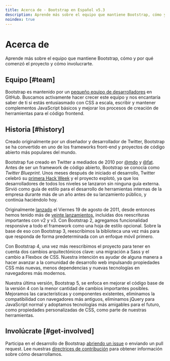 ```yaml
---
title: Acerca de · Bootstrap en Español v5.3
description: Aprende más sobre el equipo que mantiene Bootstrap, cómo y por qué comenzó el proyecto y cómo involucrarte.
noindex: true
---
```


# Acerca de

Aprende más sobre el equipo que mantiene Bootstrap, cómo y por qué comenzó el proyecto y cómo involucrarte.

<MainBanner />

Equipo [#team]
---------------

Bootstrap es mantenido por un [pequeño equipo de desarrolladores](https://github.com/orgs/twbs/people) en GitHub. Buscamos activamente hacer crecer este equipo y nos encantaría saber de ti si estás entusiasmado con CSS a escala, escribir y mantener complementos JavaScript básicos y mejorar los procesos de creación de herramientas para el código frontend.

Historia [#history]
--------------------

Creado originalmente por un diseñador y desarrollador de Twitter, Bootstrap se ha convertido en uno de los frameworks front-end y proyectos de código abierto más populares del mundo.

Bootstrap fue creado en Twitter a mediados de 2010 por [@mdo](https://twitter.com/mdo) y [@fat](https://twitter.com/fat). Antes de ser un framework de código abierto, Bootstrap se conocía como _Twitter Blueprint_. Unos meses después de iniciado el desarrollo, Twitter celebró su [primera Hack Week](https://blog.twitter.com/engineering/en_us/a/2010/hack-week) y el proyecto explotó, ya que los desarrolladores de todos los niveles se lanzaron sin ninguna guía externa. Sirvió como guía de estilo para el desarrollo de herramientas internas de la empresa durante más de un año antes de su lanzamiento público, y continúa haciéndolo hoy.

Originalmente [lanzado](https://blog.twitter.com/developer/en_us/a/2011/bootstrap-twitter) el Viernes 19 de agosto de 2011, desde entonces hemos tenido más de [veinte lanzamientos](https://github.com/twbs/bootstrap/releases), incluidas dos reescrituras importantes con v2 y v3. Con Bootstrap 2, agregamos funcionalidad responsive a todo el framework como una hoja de estilo opcional. Sobre la base de eso con Bootstrap 3, reescribimos la biblioteca una vez más para que responda de forma predeterminada con un enfoque móvil primero.

Con Bootstrap 4, una vez más reescribimos el proyecto para tener en cuenta dos cambios arquitectónicos clave: una migración a Sass y el cambio a Flexbox de CSS. Nuestra intención es ayudar de alguna manera a hacer avanzar a la comunidad de desarrollo web impulsando propiedades CSS más nuevas, menos dependencias y nuevas tecnologías en navegadores más modernos.

Nuestra última versión, Bootstrap 5, se enfoca en mejorar el código base de la versión 4 con la menor cantidad de cambios importantes posibles. Mejoramos las características y componentes existentes, eliminamos la compatibilidad con navegadores más antiguos, eliminamos jQuery para JavaScript normal y adoptamos tecnologías más amigables para el futuro, como propiedades personalizadas de CSS, como parte de nuestras herramientas.

Involúcrate [#get-involved]
----------------------------

Participa en el desarrollo de Bootstrap [abriendo un issue](https://github.com/twbs/bootstrap/issues/new/choose) o enviando un pull request. Lee nuestras [directrices de contribución](https://github.com/twbs/bootstrap/blob/v5.3.2/.github/CONTRIBUTING.md) para obtener información sobre cómo desarrollamos.

<ContentSuggestion />
